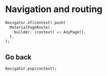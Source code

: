 # Navigation and routing

```dart
Navigator.of(context).push(
  MaterialPageRoute(
    builder: (context) => AnyPage(),
  ),
);
```

## Go back
```dart
Navigator.pop(context);
```
